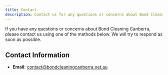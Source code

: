```yaml
---
title: Contact
description: Contact us for any questions or concerns about Bond Cleaning Canberra.
---
```


If you have any questions or concerns about Bond Cleaning Canberra, please contact us using one of the methods below. We will try to respond as soon as possible.

## Contact Information

-   **Email:** [contact@bondcleaningcanberra.net.au](mailto:contact@bondcleaningcanberra.net.au)
